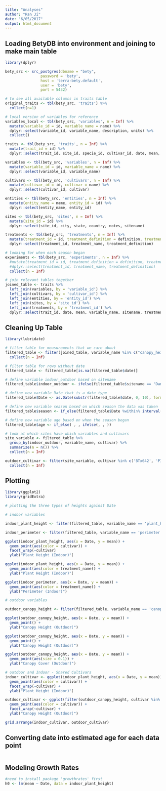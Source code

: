```yaml
---
title: "Analyses"
author: "Ran Ji"
date: "6/05/2017"
output: html_document
---
```


## Loading BetyDB into environment and joining to make main table
```r
library(dplyr)

bety_src <- src_postgres(dbname = "bety", 
                password = 'bety', 
                host = 'terra-bety.default', 
                user = 'bety', 
                port = 5432)

# to see all available columns in traits table
original_traits <- tbl(bety_src, 'traits') %>%
  collect(n=1)

# local version of variables for reference
variables_local <- tbl(bety_src, 'variables', n = Inf) %>%
  mutate(variable_id = id, variable_name = name) %>%
  dplyr::select(variable_id, variable_name, description, units) %>%
  collect()

traits <- tbl(bety_src, 'traits', n = Inf) %>%
  mutate(trait_id = id) %>%
  dplyr::select(trait_id, site_id, specie_id, cultivar_id, date, mean, variable_id, method_id, treatment_id, entity_id)

variables <- tbl(bety_src, 'variables', n = Inf) %>%
  mutate(variable_id = id, variable_name = name) %>%
  dplyr::select(variable_id, variable_name)

cultivars <- tbl(bety_src, 'cultivars', n = Inf) %>%
  mutate(cultivar_id = id, cultivar = name) %>%
  dplyr::select(cultivar_id, cultivar)

entities <- tbl(bety_src, 'entities', n = Inf) %>%
  mutate(entity_name = name, entity_id = id) %>%
  dplyr::select(entity_name, entity_id)

sites <- tbl(bety_src, 'sites', n = Inf) %>%
  mutate(site_id = id) %>%
  dplyr::select(site_id, city, state, country, notes, sitename)

treatments <- tbl(bety_src, 'treatments', n = Inf) %>%
  mutate(treatment_id = id, treatment_definition = definition, treatment_name = name) %>%
  dplyr::select(treatment_id, treatment_name, treatment_definition) 

# looking for when each season began
experiments <- tbl(bety_src, 'experiments', n = Inf) %>%
  #mutate(treatment_id = id, treatment_definition = definition, treatment_name = name) %>%
  #dplyr::select(treatment_id, treatment_name, treatment_definition) 
  collect(n = Inf)

# join relevant tables together
joined_table <- traits %>%
  left_join(variables, by = 'variable_id') %>%
  left_join(cultivars, by = 'cultivar_id') %>%
  left_join(entities, by = 'entity_id') %>%
  left_join(sites, by = 'site_id') %>%
  left_join(treatments, by = 'treatment_id') %>%
  dplyr::select(trait_id, date, mean, variable_name, sitename, treatment_name, entity_name, cultivar)
```

## Cleaning Up Table
```r
library(lubridate)

# filter table for measurements that we care about
filtered_table <- filter(joined_table, variable_name %in% c("canopy_height", "plant_height")) %>%
  collect(n = Inf)

# filter table for rows without date
filtered_table <- filtered_table[is.na(filtered_table$date)]

# define variable indoor_outdoor based on sitename
filtered_table$indoor_outdoor <- ifelse(filtered_table$sitename == 'Danforth Plant Science Center Bellweather Phenotyping Facility', 'Indoor', 'Outdoor')

# define new variable Date that is a date type
filtered_table$Date <- as.Date(substr(filtered_table$date, 0, 10), format = "%Y-%m-%d")

# define new variable season based on which season the data was taken
filtered_table$season <- if_else(filtered_table$Date %within% interval(as.POSIXct("2014-01-01"), as.POSIXct("2014-12-31")), "Summer 2014", if_else(filtered_table$Date %within% interval(as.POSIXct("2016-01-01"), as.POSIXct("2016-08-01")), "Summer 2016", if_else(filtered_table$Date %within% interval(as.POSIXct("2016-08-15"), as.POSIXct("2016-12-31")), "Fall 2016", "N/A")))

# define new variable age based on when the season began
filtered_table$age <- if_else( , , ifelse(, , ))

# look at which sites have which variables and cultivars
site_variable <- filtered_table %>%
  group_by(indoor_outdoor, variable_name, cultivar) %>%
  summarize(n = n()) %>%
  collect(n = Inf)

outdoor_cultivar <- filter(site_variable, cultivar %in% c('BTx642', 'PI_564163', 'Tx430', 'TX7000')) %>%
  collect(n = Inf)

```

## Plotting
```r
library(ggplot2)
library(gridExtra)

# plotting the three types of heights against Date

# indoor variables

indoor_plant_height <- filter(filtered_table, variable_name == 'plant_height')

indoor_perimeter <- filter(filtered_table, variable_name == 'perimeter')

ggplot(indoor_plant_height, aes(x = Date, y = mean)) +
  geom_point(aes(color = cultivar)) +
  facet_wrap(~cultivar)
  ylab("Plant Height (Indoor)")

ggplot(indoor_plant_height, aes(x = Date, y = mean)) +
  geom_point(aes(color = treatment_name)) +
  ylab("Plant Height (Indoor)")

ggplot(indoor_perimeter, aes(x = Date, y = mean)) +
  geom_point(aes(color = treatment_name)) +
  ylab("Perimeter (Indoor)")

# outdoor variables

outdoor_canopy_height <- filter(filtered_table, variable_name == 'canopy_height')

ggplot(outdoor_canopy_height, aes(x = Date, y = mean)) +
  geom_point() +
  ylab("Canopy Height (Outdoor)")

ggplot(outdoor_canopy_height, aes(x = Date, y = mean)) +
  geom_point() +
  ylab("Canopy Height (Outdoor)")

ggplot(outdoor_canopy_height, aes(x = Date, y = mean)) +
  geom_point(aes(size = 0.1)) +
  ylab("Canopy Cover (Outdoor)")

# outdoor and Indoor - Shared Cultivars
indoor_cultivar <- ggplot(indoor_plant_height, aes(x = Date, y = mean)) +
  geom_point(aes(color = cultivar)) +
  facet_wrap(~cultivar) +
  ylab("Plant Height (Indoor)")

outdoor_cultivar <- ggplot(filter(outdoor_canopy_height, cultivar %in% c('BTx642', 'PI_564163', 'Tx430', 'TX7000')), aes(x = Date, y = mean)) +
  geom_point(aes(color = cultivar)) +
  facet_wrap(~cultivar) +
  ylab("Canopy Height (Outdoor)")

grid.arrange(indoor_cultivar, outdoor_cultivar)

```
## Converting date into estimated age for each data point

```r


```


## Modeling Growth Rates

```r
#need to install package 'growthrates' first
h0 <- lm(mean ~ Date, data = indoor_plant_height)



```